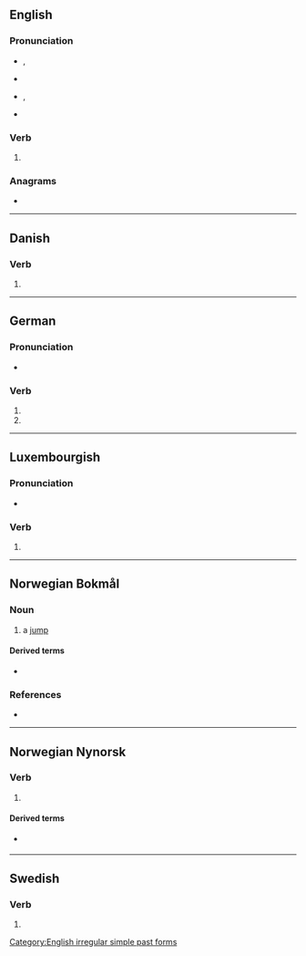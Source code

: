 {{also|spräng|språng}}
==English==

===Pronunciation===
* {{enPR|sprăng}}, {{IPA|/spɹæŋ/|lang=en}}
* {{audio|en-us-sprang.ogg|Audio (US)|lang=en}}
* {{lb|en|also}} {{a|US}} {{enPR|sprāng}}, {{IPA|/spɹeɪŋ/|lang=en}}
* {{rhymes|æŋ|lang=en}}

===Verb===
{{head|en|verb form}}

# {{en-simple past of|spring}}

===Anagrams===
* {{anagrams|en|prangs}}

[[Category:English irregular simple past forms]]

----

==Danish==

===Verb===
{{head|da|verb form}}

# {{past tense of|springe|lang=da}}

----

==German==

===Pronunciation===
* {{rhymes|aŋ|lang=de}}

===Verb===
{{head|de|verb form}}

# {{de-verb form of|springen|1|s|v}}
# {{de-verb form of|springen|3|s|v}}

----

==Luxembourgish==

===Pronunciation===
* {{IPA|/ʃpʀɑŋ/|lang=lb}}

===Verb===
{{head|lb|verb form}}

# {{inflection of|sprangen||2|s|imp|lang=lb}}

----

==Norwegian Bokmål==

===Noun===
{{nb-noun-n1}}

# a [[jump]]

====Derived terms====
* {{l|nb|stavsprang}}

===References===
* {{R:The Bokmål Dictionary}}

----

==Norwegian Nynorsk==

===Verb===
{{head|nn|verb form}}

# {{form of|past tense|springa|lang=nn}}

====Derived terms====
* {{q|of noun}} {{l|nn|stavsprang}}

----

==Swedish==

===Verb===
{{head|sv|verb form}}

# {{sv-verb-form-past|springa}}